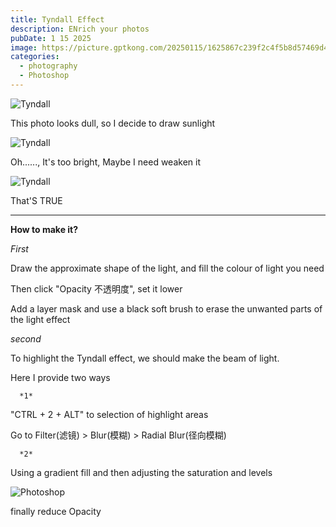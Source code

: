 ```yaml
---
title: Tyndall Effect
description: ENrich your photos
pubDate: 1 15 2025
image: https://picture.gptkong.com/20250115/1625867c239f2c4f5b8d57469d4f541bc2.png
categories:
  - photography
  - Photoshop
---
```


![Tyndall](https://picture.gptkong.com/20250115/1620920337458145e3ae65459cb948068f.png)

This photo looks dull, so I decide to draw sunlight

![Tyndall](https://picture.gptkong.com/20250115/16241411c52ce7480d83fda87dca712c6d.png)

Oh......,  It's too bright, Maybe I need weaken it 

![Tyndall](https://picture.gptkong.com/20250115/1625867c239f2c4f5b8d57469d4f541bc2.png)

That'S TRUE

-------------------------------------

**How to make it?**

*First*

Draw the approximate shape of the light, and fill the colour of light you need

Then click "Opacity 不透明度", set it lower

Add a layer mask and use a black soft brush to erase the unwanted parts of the light effect

*second*

To highlight the Tyndall effect, we should make the beam of light.


 Here I provide two ways

      *1*

  "CTRL + 2 + ALT" to selection of highlight areas

  Go to  Filter(滤镜) > Blur(模糊) > Radial Blur(径向模糊)
  
      *2*

  Using a gradient fill and then adjusting the saturation and levels

  ![Photoshop](https://picture.gptkong.com/20250115/17153d8e4fce04446586e2dbe37cb707b7.png)

  finally reduce Opacity

